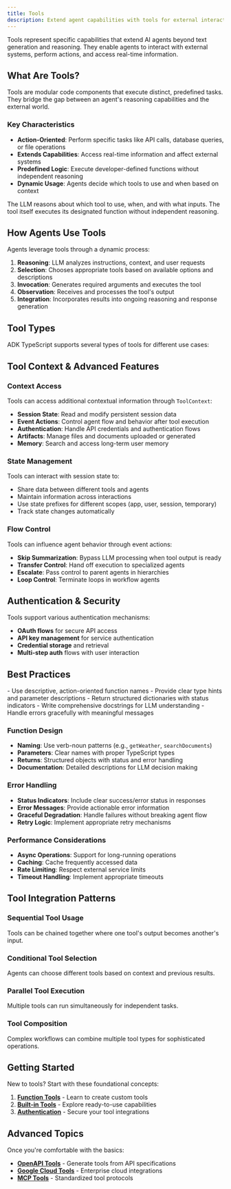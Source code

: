 ```yaml
---
title: Tools
description: Extend agent capabilities with tools for external interactions and actions
---
```



Tools represent specific capabilities that extend AI agents beyond text generation and reasoning. They enable agents to interact with external systems, perform actions, and access real-time information.

## What Are Tools?

Tools are modular code components that execute distinct, predefined tasks. They bridge the gap between an agent's reasoning capabilities and the external world.

### Key Characteristics

- **Action-Oriented**: Perform specific tasks like API calls, database queries, or file operations
- **Extends Capabilities**: Access real-time information and affect external systems
- **Predefined Logic**: Execute developer-defined functions without independent reasoning
- **Dynamic Usage**: Agents decide which tools to use and when based on context

<Callout type="info" title="Agent vs Tool Responsibilities">
The LLM reasons about which tool to use, when, and with what inputs. The tool itself executes its designated function without independent reasoning.
</Callout>

## How Agents Use Tools

Agents leverage tools through a dynamic process:

1. **Reasoning**: LLM analyzes instructions, context, and user requests
2. **Selection**: Chooses appropriate tools based on available options and descriptions
3. **Invocation**: Generates required arguments and executes the tool
4. **Observation**: Receives and processes the tool's output
5. **Integration**: Incorporates results into ongoing reasoning and response generation

## Tool Types

ADK TypeScript supports several types of tools for different use cases:

<Cards>
  <Card
    title="🔧 Function Tools"
    description="Custom tools created for your specific application needs"
    href="/docs/framework/tools/function-tools"
  />

  <Card
    title="✨ Create Tool"
    description="A convenient way to create a tool from a function"
    href="/docs/framework/tools/create-tool"
  />

  <Card
    title="⚡ Built-in Tools"
    description="Ready-to-use tools for search, file operations, and user interaction"
    href="/docs/framework/tools/built-in-tools"
  />

  <Card
    title="🔌 MCP Tools"
    description="Model Context Protocol tools for standardized integrations"
    href="/docs/framework/tools/mcp-tools"
  />

  <Card
    title="🌐 Third-Party Tools"
    description="Manual integration patterns for external libraries and frameworks"
    href="/docs/framework/tools/third-party-tools"
  />

  <Card
    title="📊 OpenAPI Tools"
    description="Manual tool creation for REST API integration using OpenAPI specs"
    href="/docs/framework/tools/openapi-tools"
  />

  <Card
    title="☁️ Google Cloud Tools"
    description="Authentication patterns and integration for Google Cloud services"
    href="/docs/framework/tools/google-cloud-tools"
  />
</Cards>

## Tool Context & Advanced Features

### Context Access

Tools can access additional contextual information through `ToolContext`:

- **Session State**: Read and modify persistent session data
- **Event Actions**: Control agent flow and behavior after tool execution
- **Authentication**: Handle API credentials and authentication flows
- **Artifacts**: Manage files and documents uploaded or generated
- **Memory**: Search and access long-term user memory

### State Management

Tools can interact with session state to:

- Share data between different tools and agents
- Maintain information across interactions
- Use state prefixes for different scopes (app, user, session, temporary)
- Track state changes automatically

### Flow Control

Tools can influence agent behavior through event actions:

- **Skip Summarization**: Bypass LLM processing when tool output is ready
- **Transfer Control**: Hand off execution to specialized agents
- **Escalate**: Pass control to parent agents in hierarchies
- **Loop Control**: Terminate loops in workflow agents

## Authentication & Security

<Cards>
  <Card
    title="🔐 Authentication"
    description="Secure access to external APIs and services"
    href="/docs/framework/tools/authentication"
  />
</Cards>

Tools support various authentication mechanisms:

- **OAuth flows** for secure API access
- **API key management** for service authentication
- **Credential storage** and retrieval
- **Multi-step auth** flows with user interaction

## Best Practices

<Callout type="warn" title="Tool Design Guidelines">
- Use descriptive, action-oriented function names
- Provide clear type hints and parameter descriptions
- Return structured dictionaries with status indicators
- Write comprehensive docstrings for LLM understanding
- Handle errors gracefully with meaningful messages
</Callout>

### Function Design

- **Naming**: Use verb-noun patterns (e.g., `getWeather`, `searchDocuments`)
- **Parameters**: Clear names with proper TypeScript types
- **Returns**: Structured objects with status and error handling
- **Documentation**: Detailed descriptions for LLM decision making

### Error Handling

- **Status Indicators**: Include clear success/error status in responses
- **Error Messages**: Provide actionable error information
- **Graceful Degradation**: Handle failures without breaking agent flow
- **Retry Logic**: Implement appropriate retry mechanisms

### Performance Considerations

- **Async Operations**: Support for long-running operations
- **Caching**: Cache frequently accessed data
- **Rate Limiting**: Respect external service limits
- **Timeout Handling**: Implement appropriate timeouts

## Tool Integration Patterns

### Sequential Tool Usage

Tools can be chained together where one tool's output becomes another's input.

### Conditional Tool Selection

Agents can choose different tools based on context and previous results.

### Parallel Tool Execution

Multiple tools can run simultaneously for independent tasks.

### Tool Composition

Complex workflows can combine multiple tool types for sophisticated operations.

## Getting Started

New to tools? Start with these foundational concepts:

1. **[Function Tools](/docs/framework/tools/function-tools)** - Learn to create custom tools
2. **[Built-in Tools](/docs/framework/tools/built-in-tools)** - Explore ready-to-use capabilities
3. **[Authentication](/docs/framework/tools/authentication)** - Secure your tool integrations

## Advanced Topics

Once you're comfortable with the basics:

- **[OpenAPI Tools](/docs/framework/tools/openapi-tools)** - Generate tools from API specifications
- **[Google Cloud Tools](/docs/framework/tools/google-cloud-tools)** - Enterprise cloud integrations
- **[MCP Tools](/docs/framework/tools/mcp-tools)** - Standardized tool protocols